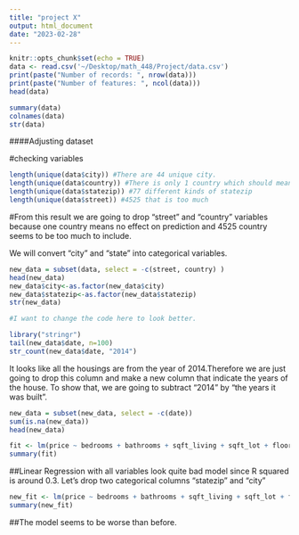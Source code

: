 ```yaml
---
title: "project X"
output: html_document
date: "2023-02-28"
---
```


```r
knitr::opts_chunk$set(echo = TRUE)
data <- read.csv('~/Desktop/math_448/Project/data.csv')
print(paste("Number of records: ", nrow(data)))
print(paste("Number of features: ", ncol(data)))
head(data)

```


```r
summary(data)
colnames(data)
str(data)
```
####Adjusting dataset

#checking variables
```r
length(unique(data$city)) #There are 44 unique city. 
length(unique(data$country)) #There is only 1 country which should mean nothing
length(unique(data$statezip)) #77 different kinds of statezip
length(unique(data$street)) #4525 that is too much

```

#From this result
we are going to drop "street" and "country" variables because one country means no effect on prediction and 4525 country seems to be too much to include.

We will convert "city" and "state" into categorical variables. 
```r
new_data = subset(data, select = -c(street, country) )
head(new_data)
new_data$city<-as.factor(new_data$city)
new_data$statezip<-as.factor(new_data$statezip)
str(new_data)
```
```r

#I want to change the code here to look better. 

library("stringr")   
tail(new_data$date, n=100)
str_count(new_data$date, "2014")
```
It looks like all the housings are from the year of 2014.Therefore we are just going to drop this column and make a new column that indicate the years of the house. To show that, we are going to subtract "2014" by "the years it was built". 

```r
new_data = subset(new_data, select = -c(date))
sum(is.na(new_data))
head(new_data)
```

```r
fit <- lm(price ~ bedrooms + bathrooms + sqft_living + sqft_lot + floors + waterfront + view + condition + sqft_above + sqft_basement + yr_built + yr_renovated + city + statezip, data = new_data)
summary(fit)
```
##Linear Regression with all variables look quite bad model since R squared is around 0.3. 
Let's drop two categorical columns "statezip" and "city"

```r
new_fit <- lm(price ~ bedrooms + bathrooms + sqft_living + sqft_lot + floors + waterfront + view + condition + sqft_above + sqft_basement + yr_built + yr_renovated, data = new_data)
summary(new_fit)
```
##The model seems to be worse than before.
```r
```

